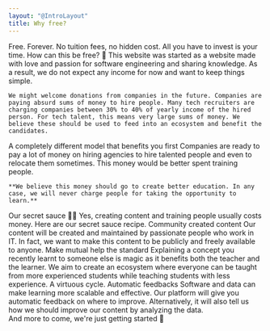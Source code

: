 ```yaml
---
layout: "@IntroLayout"
title: Why free?
---
```



<Hero>
  <NoTag slot="title1">Free.</NoTag>
  <NoTag slot="title2">Forever.</NoTag>
  <NoTag slot="description">No tuition fees, no hidden cost. All you have to invest is your time.</NoTag>
</Hero>

<TitleDescriptionImage imagePosition="right" imageSrc="https://flowbite.s3.amazonaws.com/blocks/marketing-ui/content/office-long-2.png" imageAlt="office content" imageSrc2="https://flowbite.s3.amazonaws.com/blocks/marketing-ui/content/office-long-1.png" imageAlt2="office content">
  <NoTag slot="title">How can this be free? 🎁</NoTag>
  <NoTag slot="description">
    This website was started as a website made with love and passion for software engineering and sharing knowledge. As a result, we do not expect any income for now and want to keep things simple.

    We might welcome donations from companies in the future. Companies are paying absurd sums of money to hire people. Many tech recruiters are charging companies between 30% to 40% of yearly income of the hired person. For tech talent, this means very large sums of money. We believe these should be used to feed into an ecosystem and benefit the candidates.
  </NoTag>
</TitleDescriptionImage>

<TitleDescription>
  <NoTag slot="title">A completely different model that benefits you first</NoTag>
  <NoTag slot="description">
    Companies are ready to pay a lot of money on hiring agencies to hire talented people and even to relocate them sometimes. This money would be better spent training people.

    **We believe this money should go to create better education. In any case, we will never charge people for taking the opportunity to learn.**
  </NoTag>
</TitleDescription>

<TitleDescriptionImage imageSrc="/img/free-our-secret-sauce.jpg" imagePosition="left" imageAlt="feature image" addSeparator={true}>
  <NoTag slot="title">Our secret sauce 👨‍🍳</NoTag>
  <NoTag slot="description">
    Yes, creating content and training people usually costs money. Here are our secret sauce recipe.
  </NoTag>

  <CheckList>
    <CheckListItem>
      <NoTag slot="title">Community created content</NoTag>
      <NoTag slot="description">
        Our content will be created and maintained by passionate people who work in IT. In fact, we want to make this content to be publicly and freely available to anyone.
      </NoTag>
    </CheckListItem>
    <CheckListItem>
      <NoTag slot="title">Make mutual help the standard</NoTag>
      <NoTag slot="description">
        Explaining a concept you recently learnt to someone else is magic as it benefits both the teacher and the learner. We aim to create an ecosystem where everyone can be taught from more experienced students while teaching students with less experience. A virtuous cycle.
      </NoTag>
    </CheckListItem>
    <CheckListItem>
      <NoTag slot="title">Automatic feedbacks</NoTag>
      <NoTag slot="description">
        Software and data can make learning more scalable and effective. Our platform will give you automatic feedback on where to improve. Alternatively, it will also tell us how we should improve our content by analyzing the data.
      </NoTag>
    </CheckListItem>
  </CheckList>

  <div class="prose">
    And more to come, we're just getting started 🚀
  </div>
</TitleDescriptionImage>